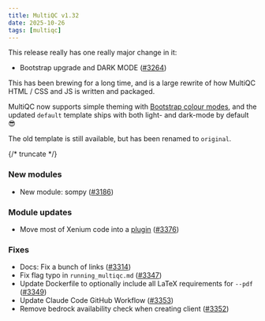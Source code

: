 ```yaml
---
title: MultiQC v1.32
date: 2025-10-26
tags: [multiqc]
---
```


This release really has one really major change in it:

- Bootstrap upgrade and DARK MODE ([#3264](https://github.com/MultiQC/MultiQC/pull/3264))

This has been brewing for a long time, and is a large rewrite of how MultiQC HTML / CSS and JS is written and packaged.

MultiQC now supports simple theming with [Bootstrap colour modes](https://getbootstrap.com/docs/5.3/customize/color-modes/), and the updated `default` template ships with both light- and dark-mode by default 😎

The old template is still available, but has been renamed to `original`.

{/* truncate */}

### New modules

- New module: sompy ([#3186](https://github.com/MultiQC/MultiQC/pull/3186))

### Module updates

- Move most of Xenium code into a [plugin](https://github.com/MultiQC/xenium-extra) ([#3376](https://github.com/MultiQC/MultiQC/pull/3376))

### Fixes

- Docs: Fix a bunch of links ([#3314](https://github.com/MultiQC/MultiQC/pull/3314))
- Fix flag typo in `running_multiqc.md` ([#3347](https://github.com/MultiQC/MultiQC/pull/3347))
- Update Dockerfile to optionally include all LaTeX requirements for `--pdf` ([#3349](https://github.com/MultiQC/MultiQC/pull/3349))
- Update Claude Code GitHub Workflow ([#3353](https://github.com/MultiQC/MultiQC/pull/3353))
- Remove bedrock availability check when creating client ([#3352](https://github.com/MultiQC/MultiQC/pull/3352))
